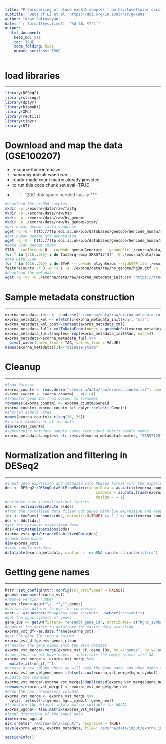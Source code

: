 ```yaml
---
title: "Preprocessing of blood exoRNA samples from hepatocellular carcinoma (hcc) patients"
subtitle: "Data of Li et al. https://doi.org/10.1093/nar/gkx891"
author: "Aram Safrastyan"
date: "`r format(Sys.time(), '%d %B, %Y')`"
output:
  html_document: 
    keep_md: yes
    toc: TRUE
    code_folding: hide
    number_sections: TRUE
---
```


<style type="text/css">
.main-container {
  max-width: 1500px;
  margin-left: auto;
  margin-right: auto;
}
</style>

# load libraries
***

```r
library(DESeq2)
library(stringr)
library(dplyr)
library(biomaRt)
library(XML)
library(reutils)
library(tidyr)
library(DT)
```

#  Download and map the data (GSE100207)
* resource/time intensive
* hence by default won't run
* ready-made count matrix already provided
* to run this code chunk set eval=TRUE
* >120G disk space needed locally
***

```bash
#download the exoRNA samples
mkdir -p ./exorna/data/raw/fastq
mkdir -p ./exorna/data/raw/map
mkdir -p ./exorna/data/raw/hs_genome
mkdir -p ./exorna/data/raw/hs_genome/star/
#get human genome fasta sequence
wget -q -O - http://ftp.ebi.ac.uk/pub/databases/gencode/Gencode_human/release_38/GRCh38.primary_assembly.genome.fa.gz | gunzip -c > ./exorna/data/raw/hs_genome/hg38.fa
#get human genome gtf annotation
wget -q -O - http://ftp.ebi.ac.uk/pub/databases/gencode/Gencode_human/release_38/gencode.v38.primary_assembly.annotation.gtf.gz | gunzip -c > ./exorna/data/raw/hs_genome/hg38.gtf
#make STAR genome index
STAR --runThreadN 8 --runMode genomeGenerate --genomeDir ./exorna/data/raw/hs_genome/star/ --genomeFastaFiles ./exorna/data/raw/hs_genome/hg38.fa --sjdbGTFfile ./exorna/data/raw/hs_genome/hg38.gtf
for f in {516..536} ; do fasterq-dump SRR5712"$f" -O ./exorna/data/raw -t ./exorna/data/raw ; gzip *fastq ; done
#map with STAR
for f in {516..536} ; do STAR --runMode alignReads --sjdbGTFfile ./exorna/data/raw/hs_genome/hg38.gtf --readFilesIn ./exorna/data/raw/fastq/SRR5712"$f"_1.fastq.gz ./exorna/data/raw/fastq/SRR5712"$f"_2.fastq.gz --readFilesCommand "gunzip -c" --outSAMtype BAM SortedByCoordinate --genomeDir  ./exorna/data/raw/hs_genome/hg38.fa --outFileNamePrefix ./exorna/data/raw/map/"$f" --runThreadN 8 : done
featureCounts -T 8 -p -s 1 -a ./exorna/data/raw/hs_genome/hg38.gtf -o ./exorna/data/raw/exorna_countm.txt ./exorna/data/raw/map/*bam
#download the metadata
wget -q -nv -O ./exorna/data/raw/exorna_metadata_init.csv "https://trace.ncbi.nlm.nih.gov/Traces/sra/sra.cgi?save=efetch&db=sra&rettype=runinfo&term=SRP109668"
```

# Sample metadata construction 
***

```r
exorna_metadata_init <- read.csv("./exorna/data/raw/exorna_metadata_init.csv")
exorna_metadata_xml <- efetch(c(exorna_metadata_init$Run), "sra")
exorna_metadata_xml_cont<-content(exorna_metadata_xml)
exorna_metadata_full<-xmlToDataFrame(nodes = getNodeSet(exorna_metadata_xml_cont, "//SAMPLE_ATTRIBUTES/SAMPLE_ATTRIBUTE"))
exorna_metadata_full$samples<-rep(exorna_metadata_init$Run, each=4)
exorna_metadata<-exorna_metadata_full %>% 
  pivot_wider(names_from = TAG, values_from = VALUE)
names(exorna_metadata)[3]<-"disease_state"
```

#  Cleanup 
***

```r
#load dataset
exorna_countm <- read.delim("./exorna/data/raw/exorna_countm.txt", comment.char="#")
exorna_countm <- exorna_countm[, -c(2:6)]
#transfer gene IDs from column to rownames
rownames(exorna_countm) <- exorna_countm$Geneid
exorna_countm<-exorna_countm %>% dplyr::select(-Geneid)
#shorten sample names
names(exorna_countm)<-c(seq(16, 36))
#initial dimensions of the data
dim(exorna_countm)
#synchronize metadata sample names with count matrix sample names
exorna_metadata$samples<-str_remove(exorna_metadata$samples, "SRR57125")
```

#  Normalization and filtering in DESeq2 
***

```r
#input gene expression and metadata into DESeq2 format with the experimental design set to healthy/disease
dds <- DESeq2::DESeqDataSetFromMatrix(countData = as.matrix(exorna_countm),
                                         colData = as.data.frame(exorna_metadata),
                                         design = ~ 1)
#estimate size (normalization) factors
dds <- estimateSizeFactors(dds)
#from the normalized data filter out genes with low expression and keep genes with expression of 5 and higher in at least 90% of samples
idx <- rowSums( counts(dds, normalized=TRUE) >= 5 ) >= ncol(exorna_countm) * 90/100
dds <- dds[idx,]
#get the variance stabilized data
dds<-estimateDispersions(dds)
exorna_vst<-getVarianceStabilizedData(dds)
#check dimensions 
dim(exorna_vst)
#view sample metadata
datatable(exorna_metadata, caption = 'exoRNA sample characteristics')
```

#  Getting gene names  
***

```r
httr::set_config(httr::config(ssl_verifypeer = FALSE))
genes<-rownames(exorna_vst)
#remove version number
genes_clean<-gsub("\\..*","",genes)
#define the dataset to use for conversion
mart <- useDataset("hsapiens_gene_ensembl", useMart("ensembl"))
#get the hgnc symbols of genes
gene_IDs <- getBM(filters= "ensembl_gene_id", attributes= c("hgnc_symbol", "ensembl_gene_id"), values = genes_clean, mart= mart)
#convert the matrix to dataframe for easier data wrangling
exorna_vst_df<-as.data.frame(exorna_vst)
#get the gene IDs into a column
exorna_vst_df$genes<-genes_clean
#transfer the gene names into the main dataset
exorna_vst_merge<-merge(exorna_vst_df, gene_IDs, by.x="genes", by.y="ensembl_gene_id")
#some genes to not have names - substitute the empty spaces with NA
exorna_vst_merge <- exorna_vst_merge %>% 
  mutate_all(na_if,"")
#create a new column where we will have the gene names and when names = NA instead we will have gene IDs
exorna_vst_merge$gene_new<-ifelse(is.na(exorna_vst_merge$hgnc_symbol), exorna_vst_merge$genes, exorna_vst_merge$hgnc_symbol)
#update the rownames
exorna_vst_merge<-exorna_vst_merge[!duplicated(exorna_vst_merge$gene_new), ]
rownames(exorna_vst_merge) <- exorna_vst_merge$gene_new
#drop the now unnecessary columns
exorna_vst_merge <- exorna_vst_merge %>% 
  dplyr::select(-c(genes, hgnc_symbol, gene_new))
#transform the dataset into a matrix suitable for WGCNA
exorna_wgcna<- t(as.matrix(exorna_vst_merge))
#final dimensions of the input data
dim(exorna_wgcna)
dir.create("./exorna/data/input/", recursive = TRUE)
save(exorna_wgcna, exorna_metadata, file="./exorna/data/input/exorna_input.RData")
```

```r
sessionInfo()
```
